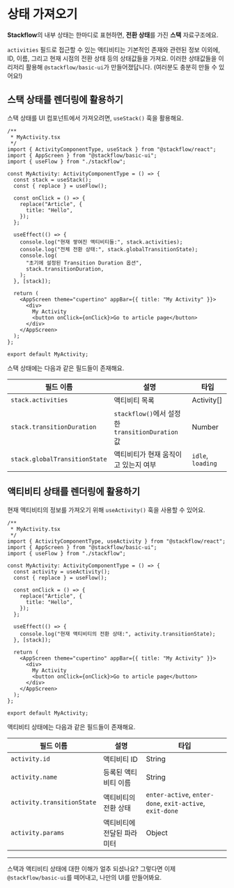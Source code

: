 
# 상태 가져오기

**Stackflow**의 내부 상태는 한마디로 표현하면, **전환 상태**를 가진 **스택** 자료구조에요.

<DiagramTransitioningStack />

`activities` 필드로 접근할 수 있는 액티비티는 기본적인 존재와 관련된 정보 이외에, ID, 이름, 그리고 현재 시점의 전환 상태 등의 상태값들을 가져요. 이러한 상태값들을 이리저리 활용해 `@stackflow/basic-ui`가 만들어졌답니다. (여러분도 충분히 만들 수 있어요!)

## 스택 상태를 렌더링에 활용하기

스택 상태를 UI 컴포넌트에서 가져오려면, `useStack()` 훅을 활용해요.

```tsx
/**
 * MyActivity.tsx
 */
import { ActivityComponentType, useStack } from "@stackflow/react";
import { AppScreen } from "@stackflow/basic-ui";
import { useFlow } from "./stackflow";

const MyActivity: ActivityComponentType = () => {
  const stack = useStack();
  const { replace } = useFlow();

  const onClick = () => {
    replace("Article", {
      title: "Hello",
    });
  };

  useEffect(() => {
    console.log("현재 쌓여진 액티비티들:", stack.activities);
    console.log("전체 전환 상태:", stack.globalTransitionState);
    console.log(
      "초기에 설정된 Transition Duration 옵션",
      stack.transitionDuration,
    );
  }, [stack]);

  return (
    <AppScreen theme="cupertino" appBar={{ title: "My Activity" }}>
      <div>
        My Activity
        <button onClick={onClick}>Go to article page</button>
      </div>
    </AppScreen>
  );
};

export default MyActivity;
```

스택 상태에는 다음과 같은 필드들이 존재해요.

| 필드 이름                     | 설명                                             | 타입              |
| ----------------------------- | ------------------------------------------------ | ----------------- |
| `stack.activities`            | 액티비티 목록                                    | Activity[]        |
| `stack.transitionDuration`    | `stackflow()`에서 설정한 `transitionDuration` 값 | Number            |
| `stack.globalTransitionState` | 액티비티가 현재 움직이고 있는지 여부             | `idle`, `loading` |

## 액티비티 상태를 렌더링에 활용하기

현재 액티비티의 정보를 가져오기 위해 `useActivity()` 훅을 사용할 수 있어요.

```tsx
/**
 * MyActivity.tsx
 */
import { ActivityComponentType, useActivity } from "@stackflow/react";
import { AppScreen } from "@stackflow/basic-ui";
import { useFlow } from "./stackflow";

const MyActivity: ActivityComponentType = () => {
  const activity = useActivity();
  const { replace } = useFlow();

  const onClick = () => {
    replace("Article", {
      title: "Hello",
    });
  };

  useEffect(() => {
    console.log("현재 액티비티의 전환 상태:", activity.transitionState);
  }, [stack]);

  return (
    <AppScreen theme="cupertino" appBar={{ title: "My Activity" }}>
      <div>
        My Activity
        <button onClick={onClick}>Go to article page</button>
      </div>
    </AppScreen>
  );
};

export default MyActivity;
```

액티비티 상태에는 다음과 같은 필드들이 존재해요.

| 필드 이름                  | 설명                       | 타입                                                     |
| -------------------------- | -------------------------- | -------------------------------------------------------- |
| `activity.id`              | 액티비티 ID                | String                                                   |
| `activity.name`            | 등록된 액티비티 이름       | String                                                   |
| `activity.transitionState` | 액티비티의 전환 상태       | `enter-active`, `enter-done`, `exit-active`, `exit-done` |
| `activity.params`          | 액티비티에 전달된 파라미터 | Object                                                   |

---

스택과 액티비티 상태에 대한 이해가 얼추 되셨나요? 그렇다면 이제 `@stackflow/basic-ui`를 떼어내고, 나만의 UI를 만들어봐요.
